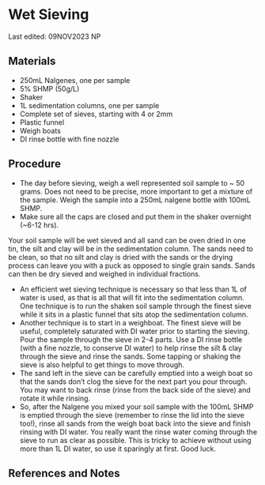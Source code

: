 # Wet Sieving

::: callout-note
Last edited: 09NOV2023 NP
:::

## Materials

-   250mL Nalgenes, one per sample
-   5% SHMP (50g/L)
-   Shaker
-   1L sedimentation columns, one per sample
-   Complete set of sieves, starting with 4 or 2mm
-   Plastic funnel
-   Weigh boats
-   DI rinse bottle with fine nozzle

## Procedure

-   The day before sieving, weigh a well represented soil sample to \~ 50 grams. Does not need to be precise, more important to get a mixture of the sample. Weigh the sample into a 250mL nalgene bottle with 100mL SHMP.
-   Make sure all the caps are closed and put them in the shaker overnight (\~6-12 hrs).

Your soil sample will be wet sieved and all sand can be oven dried in one tin, the silt and clay will be in the sedimentation column. The sands need to be clean, so that no silt and clay is dried with the sands or the drying process can leave you with a puck as opposed to single grain sands. Sands can then be dry sieved and weighed in individual fractions.

-   An efficient wet sieving technique is necessary so that less than 1L of water is used, as that is all that will fit into the sedimentation column. One technique is to run the shaken soil sample through the finest sieve while it sits in a plastic funnel that sits atop the sedimentation column.
-   Another technique is to start in a weighboat. The finest sieve will be useful, completely saturated with DI water prior to starting the sieving. Pour the sample through the sieve in 2-4 parts. Use a DI rinse bottle (with a fine nozzle, to conserve DI water) to help rinse the silt & clay through the sieve and rinse the sands. Some tapping or shaking the sieve is also helpful to get things to move through.
-   The sand left in the sieve can be carefully emptied into a weigh boat so that the sands don't clog the sieve for the next part you pour through. You may want to back rinse (rinse from the back side of the sieve) and rotate it while rinsing.
-   So, after the Nalgene you mixed your soil sample with the 100mL SHMP is emptied through the sieve (remember to rinse the lid into the sieve too!), rinse all sands from the weigh boat back into the sieve and finish rinsing with DI water. You really want the rinse water coming through the sieve to run as clear as possible. This is tricky to achieve without using more than 1L DI water, so use it sparingly at first. Good luck.

## References and Notes
